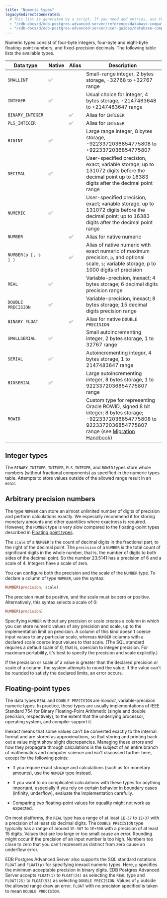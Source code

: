 ```yaml
---
title: "Numeric types"
legacyRedirectsGenerated:
  # This list is generated by a script. If you need add entries, use the `legacyRedirects` key.
  - "/edb-docs/d/edb-postgres-advanced-server/reference/database-compatibility-for-oracle-developers-reference-guide/9.6/Database_Compatibility_for_Oracle_Developers_Reference_Guide.1.012.html"
  - "/edb-docs/d/edb-postgres-advanced-server/user-guides/database-compatibility-for-oracle-developers-guide/9.5/Database_Compatibility_for_Oracle_Developers_Guide.1.044.html"
---
```


<div id="numeric_types" class="registered_link"></div>

Numeric types consist of four-byte integers, four-byte and eight-byte floating-point numbers, and fixed-precision decimals. The following table lists the available types.

|      Data type      | Native | Alias |                                                                                                   Description                                                                                                   |
| ------------------- | ------ | ----- | --------------------------------------------------------------------------------------------------------------------------------------------------------------------------------------------------------------- |
| `SMALLINT`          | ✅      |       | Small-range integer, 2 bytes storage, -32768 to +32767 range                                                                                                                                                    |
| `INTEGER`           | ✅      |       | Usual choice for integer, 4 bytes storage, -2147483648 to +2147483647 range                                                                                                                                     |
| `BINARY_INTEGER`    |        | ✅     | Alias for `INTEGER`                                                                                                                                                                                             |
| `PLS_INTEGER`       |        | ✅     | Alias for `INTEGER`                                                                                                                                                                                             |
| `BIGINT`            | ✅      |       | Large range integer, 8 bytes storage, -9223372036854775808 to +9223372036854775807                                                                                                                              |
| `DECIMAL`           | ✅      |       | User-specified precision, exact; variable storage;	up to 131072 digits before the decimal point up to 16383 digits after the decimal point range                                                                 |
| `NUMERIC`           | ✅      |       | User-specified precision, exact; variable storage, up to 131072 digits before the decimal point; up to 16383 digits after the decimal point range                                                               |
| `NUMBER`            |        | ✅     | Alias for native numeric                                                                                                                                                                                        |
| `NUMBER(p [, s ] )` |        | ✅     | Alias of native numeric with exact numeric of maximum precision, `p`, and optional scale, `s`; variable storage, p to 1000 digits of precision                                                                  |
| `REAL`              | ✅      |       | Variable-precision, inexact; 4 bytes	storage;	6 decimal digits precision range                                                                                                                                    |
| `DOUBLE PRECISION`  | ✅      |       | Variable-precision, inexact; 8 bytes storage; 15 decimal digits precision range                                                                                                                                 |
| `BINARY FLOAT`      |        | ✅     | Alias for native `DOUBLE PRECISION`                                                                                                                                                                             |
| `SMALLSERIAL`       | ✅      |       | Small autoincrementing integer,  2 bytes storage,	1 to 32767 range                                                                                                                                               |
| `SERIAL`            | ✅      |       | Autoincrementing integer, 4 bytes	storage,	1 to 2147483647 range                                                                                                                                                  |
| `BIGSERIAL`         | ✅      |       | Large autoincrementing integer, 8 bytes	storage,	1 to 9223372036854775807 range                                                                                                                                   |
| `ROWID`             |        |       | Custom type for representing Oracle ROWID, signed 8 bit integer; 8 bytes storage; -9223372036854775808 to 9223372036854775807 range (see [Migration Handbook](/migrating/oracle/oracle_epas_comparison/database_features/#data-types)) |


## Integer types

The `BINARY_INTEGER`, `INTEGER`, `PLS_INTEGER`, and `ROWID` types store whole numbers (without fractional components) as specified in the numeric types table. Attempts to store values outside of the allowed range result in an error.

## Arbitrary precision numbers

The type `NUMBER` can store an almost unlimited number of digits of precision and perform calculations exactly. We especially recommend it for storing monetary amounts and other quantities where exactness is required. However, the `NUMBER` type is very slow compared to the floating-point types described in [Floating point types](#floating-point-types).

The `scale` of a `NUMBER` is the count of decimal digits in the fractional part, to the right of the decimal point. The `precision` of a `NUMBER` is the total count of significant digits in the whole number, that is, the number of digits to both sides of the decimal point. So the number 23.5141 has a precision of 6 and a scale of 4. Integers have a scale of zero.

You can configure both the precision and the scale of the `NUMBER` type. To declare a column of type `NUMBER`, use the syntax:

```sql
NUMBER(precision, scale)
```

The precision must be positive, and the scale must be zero or positive. Alternatively, this syntax selects a scale of 0:

```sql
NUMBER(precision)
```

Specifying `NUMBER` without any precision or scale creates a column in which you can store numeric values of any precision and scale, up to the implementation limit on precision. A column of this kind doesn't coerce input values to any particular scale, whereas `NUMBER` columns with a declared scale coerce input values to that scale. (The SQL standard requires a default scale of 0, that is, coercion to integer precision. For maximum portability, it's best to specify the precision and scale explicitly.)

If the precision or scale of a value is greater than the declared precision or scale of a column, the system attempts to round the value. If the value can't be rounded to satisfy the declared limits, an error occurs.

## Floating-point types

The data types `REAL` and `DOUBLE PRECISION` are *inexact*, variable-precision numeric types. In practice, these types are usually implementations of IEEE Standard 754 for Binary Floating-Point Arithmetic (single and double precision, respectively), to the extent that the underlying processor, operating system, and compiler support it.

Inexact means that some values can't be converted exactly to the internal format and are stored as approximations, so that storing and printing back out a value might show slight discrepancies. Managing these errors and how they propagate through calculations is the subject of an entire branch of mathematics and computer science and isn't discussed further here, except for the following points:

-  If you require exact storage and calculations (such as for monetary amounts), use the `NUMBER` type instead.

-  If you want to do complicated calculations with these types for anything important, especially if you rely on certain behavior in boundary cases (infinity, underflow), evaluate the implementation carefully.

-  Comparing two floating-point values for equality might not work as expected.

On most platforms, the `REAL` type has a range of at least `1E-37` to `1E+37` with a precision of at least six decimal digits. The `DOUBLE PRECISION` type typically has a range of around `1E-307` to `1E+308` with a precision of at least 15 digits. Values that are too large or too small cause an error. Rounding might occur if the precision of an input number is too high. Numbers too close to zero that you can't represent as distinct from zero cause an underflow error.

EDB Postgres Advanced Server also supports the SQL standard notations `FLOAT` and `FLOAT(p)` for specifying inexact numeric types. Here, `p` specifies the minimum acceptable precision in binary digits. EDB Postgres Advanced Server accepts `FLOAT(1)` to `FLOAT(24)` as selecting the `REAL` type and `FLOAT(25)` to `FLOAT(53)` as selecting `DOUBLE PRECISION`. Values of `p` outside the allowed range draw an error. `FLOAT` with no precision specified is taken to mean `DOUBLE PRECISION`.
